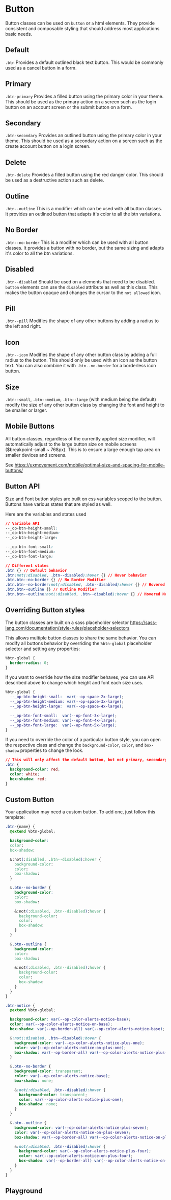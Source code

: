 
# Button

Button classes can be used on `button` or `a` html elements. They provide consistent and composable styling that should address most applications basic needs.

<!-- Either use <Stories /> to automatically render each story -->
<!-- Or manually render them with custom descriptions -->

## Default

`.btn` Provides a default outlined black text button. This would be commonly used as a cancel button in a form.

<Canvas withToolbar>
  <Story id="components-button--default" />
</Canvas>

## Primary

`.btn-primary` Provides a filled button using the primary color in your theme. This should be used as the primary action on a screen such as the login button on an account screen or the submit button on a form.

<Canvas withToolbar>
  <Story id="components-button--primary" />
</Canvas>

## Secondary

`.btn-secondary` Provides an outlined button using the primary color in your theme. This should be used as a secondary action on a screen such as the create account button on a login screen.

<Canvas withToolbar>
  <Story id="components-button--secondary" />
</Canvas>

## Delete

`.btn-delete` Provides a filled button using the red danger color. This should be used as a destructive action such as delete.

<Canvas withToolbar>
  <Story id="components-button--delete" />
</Canvas>

## Outline

`.btn--outline` This is a modifier which can be used with all button classes. It provides an outlined button that adapts it's color to all the btn variations.

<Canvas withToolbar>
  <Story id="components-button--outline" />
</Canvas>

## No Border

`.btn--no-border` This is a modifier which can be used with all button classes. It provides a button with no border, but the same sizing and adapts it's color to all the btn variations.

<Canvas withToolbar>
  <Story id="components-button--no-border" />
</Canvas>

## Disabled

`.btn--disabled` Should be used on `a` elements that need to be disabled. `button` elements can use the `disabled` attribute as well as this class. This makes the button opaque and changes the cursor to the `not allowed` icon.

<Canvas withToolbar>
  <Story id="components-button--disabled" />
</Canvas>

## Pill

`.btn--pill` Modifies the shape of any other buttons by adding a radius to the left and right.

<Canvas withToolbar>
  <Story id="components-button--pill" />
</Canvas>

## Icon

`.btn--icon` Modifies the shape of any other button class by adding a full radius to the button. This should only be used with an icon as the button text. You can also combine it with `.btn--no-border` for a borderless icon button.

<Canvas withToolbar>
  <Story id="components-button--icon" />
</Canvas>

## Size

`.btn--small`, `.btn--medium`, `.btn--large` (with medium being the default) modify the size of any other button class by changing the font and height to be smaller or larger.

<Canvas withToolbar>
  <Story id="components-button--size" />
</Canvas>

## Mobile Buttons

All button classes, regardless of the currently applied size modifier, will automatically adjust to the large button size on mobile screens ($breakpoint-small ~ 768px).
This is to ensure a large enough tap area on smaller devices and screens.

See https://uxmovement.com/mobile/optimal-size-and-spacing-for-mobile-buttons/

## Button API

Size and Font button styles are built on css variables scoped to the button.
Buttons have various states that are styled as well.

Here are the variables and states used

<!-- prettier-ignore-start -->
```css
// Variable API
--_op-btn-height-small:
--_op-btn-height-medium:
--_op-btn-height-large:

--_op-btn-font-small:
--_op-btn-font-medium:
--_op-btn-font-large:

// Different states
.btn {} // Default behavior
.btn:not(:disabled, .btn--disabled):hover {} // Hover behavior
.btn.btn--no-border {} // No Border Modifier
.btn.btn--no-border:not(:disabled, .btn--disabled):hover {} // Hovered No Border Modifier
.btn.btn--outline {} // Outline Modifier
.btn.btn--outline:not(:disabled, .btn--disabled):hover {} // Hovered No Border Modifier
```
<!-- prettier-ignore-end -->

## Overriding Button styles

The button classes are built on a sass placeholder selector https://sass-lang.com/documentation/style-rules/placeholder-selectors

This allows multiple button classes to share the same behavior. You can modify all buttons behavior by overriding the `%btn-global` placeholder selector and setting any properties:

```css
%btn-global {
  border-radius: 0;
}
```

If you want to override how the size modifier behaves, you can use API described above to change which height and font each size uses.

<!-- prettier-ignore-start -->
```css
%btn-global {
  --_op-btn-height-small:  var(--op-space-2x-large);
  --_op-btn-height-medium: var(--op-space-3x-large);
  --_op-btn-height-large:  var(--op-space-4x-large);

  --_op-btn-font-small:  var(--op-font-3x-large);
  --_op-btn-font-medium: var(--op-font-4x-large);
  --_op-btn-font-large:  var(--op-font-5x-large);
}
```
<!-- prettier-ignore-end -->

If you need to override the color of a particular button style, you can open the respective class and change the `background-color`, `color`, and `box-shadow` properties to change the look.

```css
// This will only affect the default button, but not primary, secondary, etc.
.btn {
  background-color: red;
  color: white;
  box-shadow: red;
}
```

## Custom Button

Your application may need a custom button. To add one, just follow this template:

```css
.btn-{name} {
  @extend %btn-global;

  background-color:
  color:
  box-shadow:

  &:not(:disabled, .btn--disabled):hover {
    background-color:
    color:
    box-shadow:
  }

  &.btn--no-border {
    background-color:
    color:
    box-shadow:

    &:not(:disabled, .btn--disabled):hover {
      background-color:
      color:
      box-shadow:
    }
  }

  &.btn--outline {
    background-color:
    color:
    box-shadow:

    &:not(:disabled, .btn--disabled):hover {
      background-color:
      color:
      box-shadow:
    }
  }
}
```

```css
.btn-notice {
  @extend %btn-global;

  background-color: var(--op-color-alerts-notice-base);
  color: var(--op-color-alerts-notice-on-base);
  box-shadow: var(--op-border-all) var(--op-color-alerts-notice-base);

  &:not(:disabled, .btn--disabled):hover {
    background-color: var(--op-color-alerts-notice-plus-one);
    color: var(--op-color-alerts-notice-on-plus-one);
    box-shadow: var(--op-border-all) var(--op-color-alerts-notice-plus-one);
  }

  &.btn--no-border {
    background-color: transparent;
    color: var(--op-color-alerts-notice-base);
    box-shadow: none;

    &:not(:disabled, .btn--disabled):hover {
      background-color: transparent;
      color: var(--op-color-alerts-notice-plus-one);
      box-shadow: none;
    }
  }

  &.btn--outline {
    background-color: var(--op-color-alerts-notice-plus-seven);
    color: var(--op-color-alerts-notice-on-plus-seven);
    box-shadow: var(--op-border-all) var(--op-color-alerts-notice-on-plus-seven);

    &:not(:disabled, .btn--disabled):hover {
      background-color: var(--op-color-alerts-notice-plus-four);
      color: var(--op-color-alerts-notice-on-plus-four);
      box-shadow: var(--op-border-all) var(--op-color-alerts-notice-on-plus-seven);
    }
  }
}
```

## Playground

<Primary />
<ArgsTable of="." story="^" />
